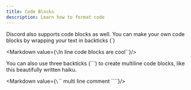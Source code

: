 ```yaml
---
title: Code Blocks
description: Learn how to format code
---
```



Discord also supports code blocks as well.  You can make your own code blocks by wrapping your text in backticks (\`)

<Markdown value={`\`In line code blocks are cool\``}/>

You can also use three backticks (\`\`\`) to create multiline code blocks, like this beautifully written haiku.

<Markdown value={`\`\`\`
multi line comment
\`\`\``}/>


